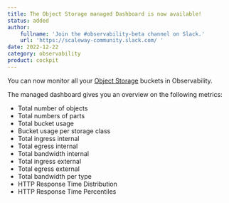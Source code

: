 ```yaml
---
title: The Object Storage managed Dashboard is now available!
status: added
author:
    fullname: 'Join the #observability-beta channel on Slack.'
    url: 'https://scaleway-community.slack.com/ '
date: 2022-12-22
category: observability
product: cockpit
---
```


You can now monitor all your [Object Storage](https://www.scaleway.com/en/object-storage/) buckets in Observability.

The managed dashboard gives you an overview on the following metrics:
- Total number of objects
- Total numbers of parts
- Total bucket usage
- Bucket usage per storage class
- Total ingress internal
- Total egress internal
- Total bandwidth internal
- Total ingress external
- Total egress external
- Total bandwidth per type
- HTTP Response Time Distribution
- HTTP Response Time Percentiles
